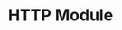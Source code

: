 ---
id: "node_easy_006"
questionType: "MULTIPLE_CHOICE"
title: "HTTP Module"
description: "Which method creates an HTTP server in Node.js?"
difficulty: "EASY"
category: "Node.js"
options:
  - "http.listen()"
  - "http.createServer()"
  - "http.startServer()"
  - "http.run()"
correctAnswer: 1
---